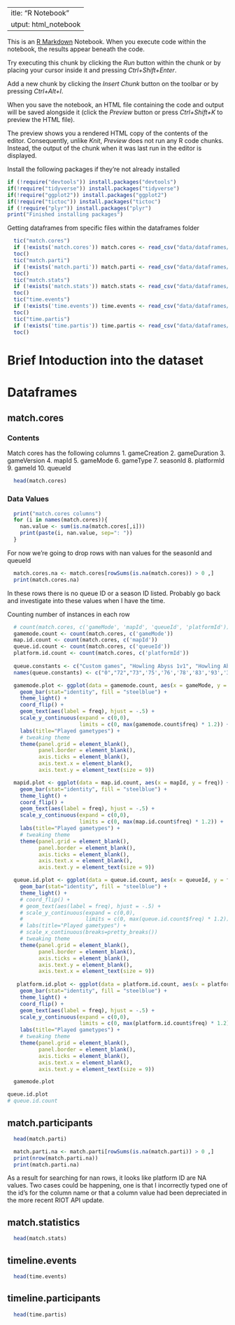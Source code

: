  ---
title: "R Notebook"
output: html_notebook
---

This is an [R Markdown](http://rmarkdown.rstudio.com) Notebook. When you execute code within the notebook, the results appear beneath the code. 

Try executing this chunk by clicking the *Run* button within the chunk or by placing your cursor inside it and pressing *Ctrl+Shift+Enter*. 

Add a new chunk by clicking the *Insert Chunk* button on the toolbar or by pressing *Ctrl+Alt+I*.

When you save the notebook, an HTML file containing the code and output will be saved alongside it (click the *Preview* button or press *Ctrl+Shift+K* to preview the HTML file).

The preview shows you a rendered HTML copy of the contents of the editor. Consequently, unlike *Knit*, *Preview* does not run any R code chunks. Instead, the output of the chunk when it was last run in the editor is displayed.

Install the following packages if they're not already installed

```r
if (!require("devtools")) install.packages("devtools")
if(!require("tidyverse")) install.packages("tidyverse")
if(!require("ggplot2")) install.packages("ggplot2")
if(!require("tictoc")) install.packages("tictoc")
if (!require("plyr")) install.packages("plyr")
print("Finished installing packages")
```


Getting dataframes from specific files within the dataframes folder
```r
  tic("match.cores")
  if (!exists('match.cores')) match.cores <- read_csv("data/dataframes/matchcores.csv")
  toc()
  tic("match.parti")
  if (!exists('match.parti')) match.parti <- read_csv("data/dataframes/matchparticipants.csv")
  toc()
  tic("match.stats")
  if (!exists('match.stats')) match.stats <- read_csv("data/dataframes/matchstats.csv")
  toc()
  tic("time.events")
  if (!exists('time.events')) time.events <- read_csv("data/dataframes/timelineEvents.csv")
  toc()
  tic("time.partis")
  if (!exists('time.partis')) time.partis <- read_csv("data/dataframes/timelineParticipants.csv")
  toc()
```

# Brief Intoduction into the dataset

# Dataframes

## match.cores

### Contents
  Match cores has the following columns
  1.  gameCreation
  2.  gameDuration
  3.  gameVersion
  4.  mapId
  5.  gameMode
  6.  gameType
  7.  seasonId
  8.  platformId
  9.  gameId
  10. queueId
  

```r
  head(match.cores)
```

### Data Values

```r
  print("match.cores columns")
  for (i in names(match.cores)){
    nan.value <- sum(is.na(match.cores[,i]))
    print(paste(i, nan.value, sep=": "))
  }
```

For now we're going to drop rows with nan values for the seasonId and queueId

```r
  match.cores.na <- match.cores[rowSums(is.na(match.cores)) > 0 ,]
  print(match.cores.na)
```

In these rows there is no queue ID or a season ID listed. Probably go back and investigate into these values when I have the time. 

Counting number of instances in each row 

```r
  # count(match.cores, c('gameMode', 'mapId', 'queueId', 'platformId'))
  gamemode.count <- count(match.cores, c('gameMode'))
  map.id.count <- count(match.cores, c('mapId'))
  queue.id.count <- count(match.cores, c('queueId'))
  platform.id.count <- count(match.cores, c('platformId'))
  
  queue.constants <- c("Custom games", "Howling Abyss 1v1", "Howling Abyss 2v2","Summoner's Rift 6v6","Summoner's Rift Ultra Rapid Fire", "Howling Abyss One For All", "Summoner's Rift Co-op vs AI Ultra Rapid Fire", "Twisted Treeline 6v6 Hexakill", "Summoner's Rift Nemesis", "Summoner's Rift Black Market Brawlers", "Crystal Scar Definitely Not Dominion", "Summoner's Rift All Random", "Summoner's Rift 5v5 Draft Pick", "Summoner's Rift 5v5 Ranked Solo", "Summoner's Rift 5v5 Blind Solo", "Summoner's Rift 5v5 Ranked Flex", "Howling Abyss 5v5 ARAM", "Twisted Treeline 3v3 Blind Pick", "Twisted Treeline 3v3 Ranked Flex", "Summoner's Rift Blood Hunt Assassin", "Cosmic Ruins Dark Star", "Summoner's Rift Clash", "Twisted Treeline Co-op vs. AI Intermediate", "Twisted Treeline Co-op vs. AI Intro", "Twisted Treeline Co-op vs. AI Beginner", "Summoner's Rift Howling Abyss 1v1", "Summoner's Rift Co-op vs. AI Beginner", "Summoner's Rift 6v6 Co-op vs. AI Intermediate", "Summoner's Rift ARURF", "Crystal Scar Ascension", "Howling Abyss Legend of the Poro King", "Summoner's Rift Nexus Siege", "Summoner's Rift Doom Bots Voting", "Summoner's Rift Doom Bots Standard", "Valoran City Park Star Guardian Invasion: Normal", "Valoran City Park Star Guardian Invasion: Onslaught", "Overcharge PROJECT Hunters", "Summoner's Rift Snow ARURF", "Summoner's Rift One for All", "Crash Site Odyssey Extraction: Intro", "Crash Site Odyssey Extraction: Cadet", "Crash Site Odyssey Extraction: Crewmember",  "Crash Site Odyssey Extraction: Captain", "Crash Site Odyssey Extraction: Onslaught","Nexus Blitz" )
  names(queue.constants) <- c("0","72","73",'75','76','78','83','93','310','313','317','325','400','420','430','440','450','460','470','600','610','700','800','810','820','830','840','850','900','910','920','940','950','960','980','990','1000','1010','1020','1030','1040','1050','1060','1070','1200')

  gamemode.plot <- ggplot(data = gamemode.count, aes(x = gameMode, y = freq)) + 
    geom_bar(stat="identity", fill = "steelblue") + 
    theme_light() + 
    coord_flip() + 
    geom_text(aes(label = freq), hjust = -.5) + 
    scale_y_continuous(expand = c(0,0), 
                       limits = c(0, max(gamemode.count$freq) * 1.2)) +
    labs(title="Played gametypes") + 
    # tweaking theme
    theme(panel.grid = element_blank(),
          panel.border = element_blank(),
          axis.ticks = element_blank(),
          axis.text.x = element_blank(),
          axis.text.y = element_text(size = 9))

  mapid.plot <- ggplot(data = map.id.count, aes(x = mapId, y = freq)) + 
    geom_bar(stat="identity", fill = "steelblue") + 
    theme_light() + 
    coord_flip() + 
    geom_text(aes(label = freq), hjust = -.5) + 
    scale_y_continuous(expand = c(0,0), 
                       limits = c(0, max(map.id.count$freq) * 1.2)) +
    labs(title="Played gametypes") + 
    # tweaking theme
    theme(panel.grid = element_blank(),
          panel.border = element_blank(),
          axis.ticks = element_blank(),
          axis.text.x = element_blank(),
          axis.text.y = element_text(size = 9))

  queue.id.plot <- ggplot(data = queue.id.count, aes(x = queueId, y = freq)) + 
    geom_bar(stat="identity", fill = "steelblue") + 
    theme_light() + 
    # coord_flip() + 
    # geom_text(aes(label = freq), hjust = -.5) + 
    # scale_y_continuous(expand = c(0,0), 
    #                    limits = c(0, max(queue.id.count$freq) * 1.2)) +
    # labs(title="Played gametypes") + 
    # scale_x_continuous(breaks=pretty_breaks())
    # tweaking theme
    theme(panel.grid = element_blank(),
          panel.border = element_blank(),
          axis.ticks = element_blank(),
          axis.text.y = element_blank(),
          axis.text.x = element_text(size = 9))
  
   platform.id.plot <- ggplot(data = platform.id.count, aes(x = platformId, y = freq)) + 
    geom_bar(stat="identity", fill = "steelblue") + 
    theme_light() + 
    coord_flip() + 
    geom_text(aes(label = freq), hjust = -.5) + 
    scale_y_continuous(expand = c(0,0), 
                       limits = c(0, max(platform.id.count$freq) * 1.2)) +
    labs(title="Played gametypes") + 
    # tweaking theme
    theme(panel.grid = element_blank(),
          panel.border = element_blank(),
          axis.ticks = element_blank(),
          axis.text.x = element_blank(),
          axis.text.y = element_text(size = 9)) 
```

```r
  gamemode.plot
```

```r
queue.id.plot
# queue.id.count
```

## match.participants

```r
  head(match.parti)
```

```r
  match.parti.na <- match.parti[rowSums(is.na(match.parti)) > 0 ,]
  print(nrow(match.parti.na))
  print(match.parti.na)
```

As a result for searching for nan rows, it looks like platform ID are NA values. Two cases could be happening, one is that I incorrectly typed one of the id's for the column name or that a column value had been depreciated in the more recent RIOT API update. 

## match.statistics
```r
  head(match.stats)
```

## timeline.events
```r
  head(time.events)
```

## timeline.participants
```r
  head(time.partis)
```

